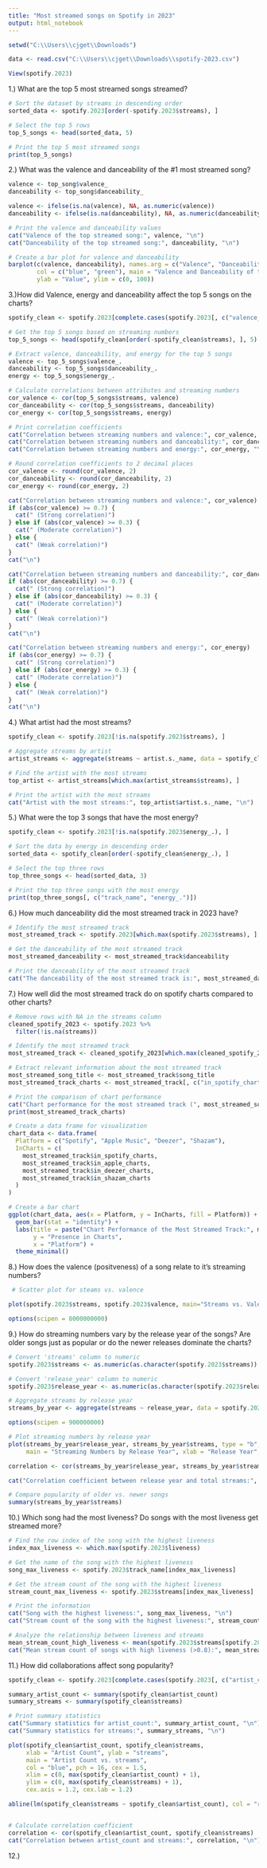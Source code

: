 ---
title: "Most streamed songs on Spotify in 2023"
output: html_notebook
---


```{r}
setwd("C:\\Users\\cjget\\Downloads")

data <- read.csv("C:\\Users\\cjget\\Downloads\\spotify-2023.csv")

View(spotify.2023)

```



1.) What are the top 5 most streamed songs streamed?
```{r}

# Sort the dataset by streams in descending order
sorted_data <- spotify.2023[order(-spotify.2023$streams), ]

# Select the top 5 rows
top_5_songs <- head(sorted_data, 5)

# Print the top 5 most streamed songs
print(top_5_songs)

```


2.) What was the valence and danceability of the #1 most streamed song?
```{r}
valence <- top_song$valence_
danceability <- top_song$danceability_

valence <- ifelse(is.na(valence), NA, as.numeric(valence))
danceability <- ifelse(is.na(danceability), NA, as.numeric(danceability))

# Print the valence and danceability values
cat("Valence of the top streamed song:", valence, "\n")
cat("Danceability of the top streamed song:", danceability, "\n")

# Create a bar plot for valence and danceability
barplot(c(valence, danceability), names.arg = c("Valence", "Danceability"), 
        col = c("blue", "green"), main = "Valence and Danceability of the Top Streamed Song",
        ylab = "Value", ylim = c(0, 100))


```

3.)How did Valence, energy and danceability affect the top 5 songs on the charts?
```{r}

spotify_clean <- spotify.2023[complete.cases(spotify.2023[, c("valence_.", "danceability_.", "energy_.", "streams")]), ]

# Get the top 5 songs based on streaming numbers
top_5_songs <- head(spotify_clean[order(-spotify_clean$streams), ], 5)

# Extract valence, danceability, and energy for the top 5 songs
valence <- top_5_songs$valence_.
danceability <- top_5_songs$danceability_.
energy <- top_5_songs$energy_.

# Calculate correlations between attributes and streaming numbers
cor_valence <- cor(top_5_songs$streams, valence)
cor_danceability <- cor(top_5_songs$streams, danceability)
cor_energy <- cor(top_5_songs$streams, energy)

# Print correlation coefficients
cat("Correlation between streaming numbers and valence:", cor_valence, "\n")
cat("Correlation between streaming numbers and danceability:", cor_danceability, "\n")
cat("Correlation between streaming numbers and energy:", cor_energy, "\n")

# Round correlation coefficients to 2 decimal places
cor_valence <- round(cor_valence, 2)
cor_danceability <- round(cor_danceability, 2)
cor_energy <- round(cor_energy, 2)

cat("Correlation between streaming numbers and valence:", cor_valence)
if (abs(cor_valence) >= 0.7) {
  cat(" (Strong correlation)")
} else if (abs(cor_valence) >= 0.3) {
  cat(" (Moderate correlation)")
} else {
  cat(" (Weak correlation)")
}
cat("\n")

cat("Correlation between streaming numbers and danceability:", cor_danceability)
if (abs(cor_danceability) >= 0.7) {
  cat(" (Strong correlation)")
} else if (abs(cor_danceability) >= 0.3) {
  cat(" (Moderate correlation)")
} else {
  cat(" (Weak correlation)")
}
cat("\n")

cat("Correlation between streaming numbers and energy:", cor_energy)
if (abs(cor_energy) >= 0.7) {
  cat(" (Strong correlation)")
} else if (abs(cor_energy) >= 0.3) {
  cat(" (Moderate correlation)")
} else {
  cat(" (Weak correlation)")
}
cat("\n")


```



4.) What artist had the most streams?
```{r}
spotify_clean <- spotify.2023[!is.na(spotify.2023$streams), ]

# Aggregate streams by artist
artist_streams <- aggregate(streams ~ artist.s._name, data = spotify_clean, sum)

# Find the artist with the most streams
top_artist <- artist_streams[which.max(artist_streams$streams), ]

# Print the artist with the most streams
cat("Artist with the most streams:", top_artist$artist.s._name, "\n")

```



5.) What were the top 3 songs that have the most energy?
```{r}
spotify_clean <- spotify.2023[!is.na(spotify.2023$energy_.), ]

# Sort the data by energy in descending order
sorted_data <- spotify_clean[order(-spotify_clean$energy_.), ]

# Select the top three rows
top_three_songs <- head(sorted_data, 3)

# Print the top three songs with the most energy
print(top_three_songs[, c("track_name", "energy_.")])

```



6.) How much danceability did the most streamed track in 2023 have?
```{r}

# Identify the most streamed track
most_streamed_track <- spotify.2023[which.max(spotify.2023$streams), ]

# Get the danceability of the most streamed track
most_streamed_danceability <- most_streamed_track$danceability

# Print the danceability of the most streamed track
cat("The danceability of the most streamed track is:", most_streamed_danceability, "\n")

```



7.) How well did the most streamed track do on spotify charts compared to other charts?
```{r}

# Remove rows with NA in the streams column
cleaned_spotify_2023 <- spotify.2023 %>%
  filter(!is.na(streams))

# Identify the most streamed track
most_streamed_track <- cleaned_spotify_2023[which.max(cleaned_spotify_2023$streams), ]

# Extract relevant information about the most streamed track
most_streamed_song_title <- most_streamed_track$song_title
most_streamed_track_charts <- most_streamed_track[, c("in_spotify_charts", "in_apple_charts", "in_deezer_charts", "in_shazam_charts")]

# Print the comparison of chart performance
cat("Chart performance for the most streamed track (", most_streamed_song_title, "):\n")
print(most_streamed_track_charts)

# Create a data frame for visualization
chart_data <- data.frame(
  Platform = c("Spotify", "Apple Music", "Deezer", "Shazam"),
  InCharts = c(
    most_streamed_track$in_spotify_charts,
    most_streamed_track$in_apple_charts,
    most_streamed_track$in_deezer_charts,
    most_streamed_track$in_shazam_charts
  )
)

# Create a bar chart
ggplot(chart_data, aes(x = Platform, y = InCharts, fill = Platform)) +
  geom_bar(stat = "identity") +
  labs(title = paste("Chart Performance of the Most Streamed Track:", most_streamed_song_title),
       y = "Presence in Charts",
       x = "Platform") +
  theme_minimal()

```



8.) How does the valence (positveness) of a song relate to it's streaming numbers?
```{r}
 # Scatter plot for steams vs. valence

plot(spotify.2023$streams, spotify.2023$valence, main="Streams vs. Valence", xlab="Streams", ylab="Valence", col="skyblue")

options(scipen = 8000000000)
```




9.) How do streaming numbers vary by the release year of the songs? Are older songs just as popular or do the newer releases dominate the charts?
```{r}
# Convert 'streams' column to numeric
spotify.2023$streams <- as.numeric(as.character(spotify.2023$streams))

# Convert 'release_year' column to numeric
spotify.2023$release_year <- as.numeric(as.character(spotify.2023$release_year))

# Aggregate streams by release year
streams_by_year <- aggregate(streams ~ release_year, data = spotify.2023, sum)

options(scipen = 900000000)

# Plot streaming numbers by release year
plot(streams_by_year$release_year, streams_by_year$streams, type = "b", 
     main = "Streaming Numbers by Release Year", xlab = "Release Year", ylab = "Total Streams")

correlation <- cor(streams_by_year$release_year, streams_by_year$streams)

cat("Correlation coefficient between release year and total streams:", correlation, "\n")

# Compare popularity of older vs. newer songs
summary(streams_by_year$streams)


```



10.) Which song had the most liveness? Do songs with the most liveness get streamed more?
```{r}
# Find the row index of the song with the highest liveness
index_max_liveness <- which.max(spotify.2023$liveness)

# Get the name of the song with the highest liveness
song_max_liveness <- spotify.2023$track_name[index_max_liveness]

# Get the stream count of the song with the highest liveness
stream_count_max_liveness <- spotify.2023$streams[index_max_liveness]

# Print the information
cat("Song with the highest liveness:", song_max_liveness, "\n")
cat("Stream count of the song with the highest liveness:", stream_count_max_liveness, "\n")

# Analyze the relationship between liveness and streams
mean_stream_count_high_liveness <- mean(spotify.2023$streams[spotify.2023$liveness > 0.8], na.rm = TRUE)
cat("Mean stream count of songs with high liveness (>0.8):", mean_stream_count_high_liveness, "\n")

```



11.) How did collaborations affect song popularity?
```{r}

spotify_clean <- spotify.2023[complete.cases(spotify.2023[, c("artist_count", "streams")]), ]

summary_artist_count <- summary(spotify_clean$artist_count)
summary_streams <- summary(spotify_clean$streams)

# Print summary statistics
cat("Summary statistics for artist_count:", summary_artist_count, "\n")
cat("Summary statistics for streams:", summary_streams, "\n")

plot(spotify_clean$artist_count, spotify_clean$streams, 
     xlab = "Artist Count", ylab = "streams", 
     main = "Artist Count vs. streams",
     col = "blue", pch = 16, cex = 1.5, 
     xlim = c(0, max(spotify_clean$artist_count) + 1),
     ylim = c(0, max(spotify_clean$streams) + 1),
     cex.axis = 1.2, cex.lab = 1.2)

abline(lm(spotify_clean$streams ~ spotify_clean$artist_count), col = "red")


# Calculate correlation coefficient
correlation <- cor(spotify_clean$artist_count, spotify_clean$streams)
cat("Correlation between artist_count and streams:", correlation, "\n")

```


12.)
```{r}


```

